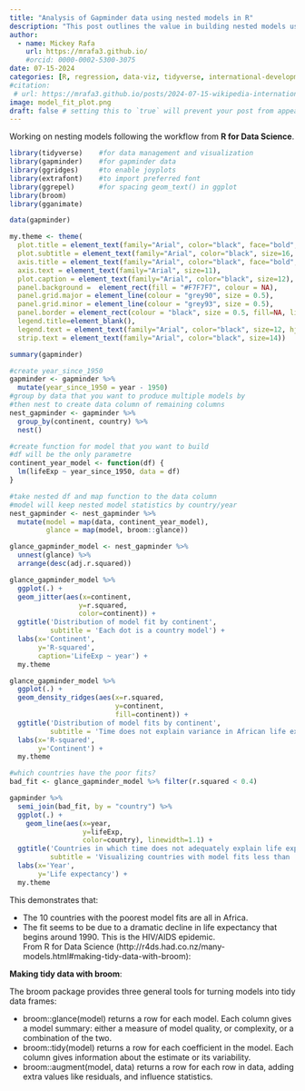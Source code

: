 ```yaml
---
title: "Analysis of Gapminder data using nested models in R"
description: "This post outlines the value in building nested models using the purrr and broom packages"
author:
  - name: Mickey Rafa
    url: https://mrafa3.github.io/
    #orcid: 0000-0002-5300-3075
date: 07-15-2024
categories: [R, regression, data-viz, tidyverse, international-development] # self-defined categories
#citation: 
 # url: https://mrafa3.github.io/posts/2024-07-15-wikipedia-international-mens-soccer/ 
image: model_fit_plot.png
draft: false # setting this to `true` will prevent your post from appearing on your listing page until you're ready!
---
```


Working on nesting models following the workflow from **R for Data Science**.

```r
library(tidyverse)    #for data management and visualization
library(gapminder)    #for gapminder data
library(ggridges)     #to enable joyplots
library(extrafont)    #to import preferred font
library(ggrepel)      #for spacing geom_text() in ggplot
library(broom)
library(gganimate)

data(gapminder)

my.theme <- theme(
  plot.title = element_text(family="Arial", color="black", face="bold", size=18, hjust=0), 
  plot.subtitle = element_text(family="Arial", color="black", size=16, hjust=0), 
  axis.title = element_text(family="Arial", color="black", face="bold", size=12), 
  axis.text = element_text(family="Arial", size=11), 
  plot.caption = element_text(family="Arial", color="black", size=12), 
  panel.background =  element_rect(fill = "#F7F7F7", colour = NA), 
  panel.grid.major = element_line(colour = "grey90", size = 0.5),
  panel.grid.minor = element_line(colour = "grey93", size = 0.5),
  panel.border = element_rect(colour = "black", size = 0.5, fill=NA, linetype = 1),
  legend.title=element_blank(), 
  legend.text = element_text(family="Arial", color="black", size=12, hjust=0),
  strip.text = element_text(family="Arial", color="black", size=14))
```

```r
summary(gapminder)
```

```r
#create year_since_1950
gapminder <- gapminder %>% 
  mutate(year_since_1950 = year - 1950)
#group by data that you want to produce multiple models by
#then nest to create data column of remaining columns
nest_gapminder <- gapminder %>% 
  group_by(continent, country) %>% 
  nest()

#create function for model that you want to build
#df will be the only parametre
continent_year_model <- function(df) {
  lm(lifeExp ~ year_since_1950, data = df)
}

#take nested df and map function to the data column
#model will keep nested model statistics by country/year
nest_gapminder <- nest_gapminder %>% 
  mutate(model = map(data, continent_year_model),
         glance = map(model, broom::glance))

glance_gapminder_model <- nest_gapminder %>% 
  unnest(glance) %>% 
  arrange(desc(adj.r.squared))
```

```r
glance_gapminder_model %>% 
  ggplot(.) + 
  geom_jitter(aes(x=continent,
                 y=r.squared,
                 color=continent)) + 
  ggtitle('Distribution of model fit by continent',
          subtitle = 'Each dot is a country model') + 
  labs(x='Continent',
       y='R-squared',
       caption='LifeExp ~ year') + 
  my.theme
```

```r
glance_gapminder_model %>% 
  ggplot(.) + 
  geom_density_ridges(aes(x=r.squared, 
                          y=continent,
                          fill=continent)) + 
  ggtitle('Distribution of model fits by continent',
          subtitle = 'Time does not explain variance in African life expectancy as strongly as others') + 
  labs(x='R-squared',
       y='Continent') + 
  my.theme
```

```r
#which countries have the poor fits?
bad_fit <- glance_gapminder_model %>% filter(r.squared < 0.4)

gapminder %>% 
  semi_join(bad_fit, by = "country") %>% 
  ggplot(.) + 
    geom_line(aes(x=year, 
                  y=lifeExp, 
                  color=country), linewidth=1.1) + 
  ggtitle('Countries in which time does not adequately explain life expectancy',
          subtitle = 'Visualizing countries with model fits less than .4') + 
  labs(x='Year',
       y='Life expectancy') + 
  my.theme
```

This demonstrates that:  

*  The 10 countries with the poorest model fits are all in Africa.  
*  The fit seems to be due to a dramatic decline in life expectancy that begins around 1990. This is the HIV/AIDS epidemic.  
From R for Data Science (http://r4ds.had.co.nz/many-models.html#making-tidy-data-with-broom):  

**Making tidy data with broom**:  

The broom package provides three general tools for turning models into tidy data frames:  

*  broom::glance(model) returns a row for each model. Each column gives a model summary: either a measure of model quality, or complexity, or a combination of the two.  
*  broom::tidy(model) returns a row for each coefficient in the model. Each column gives information about the estimate or its variability.  
*  broom::augment(model, data) returns a row for each row in data, adding extra values like residuals, and influence statistics.  